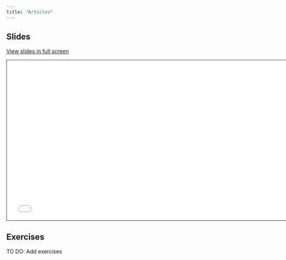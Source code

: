 ```yaml
---
title: "Articles"
---
```


## Slides

[View slides in full screen](3-presentations.html)

```{=html}
<iframe class="slide-deck" src="1-4-manuscripts.html" height="420" width="747" style="border: 1px solid #2e3846;"></iframe>
```
## Exercises

TO DO: Add exercises
